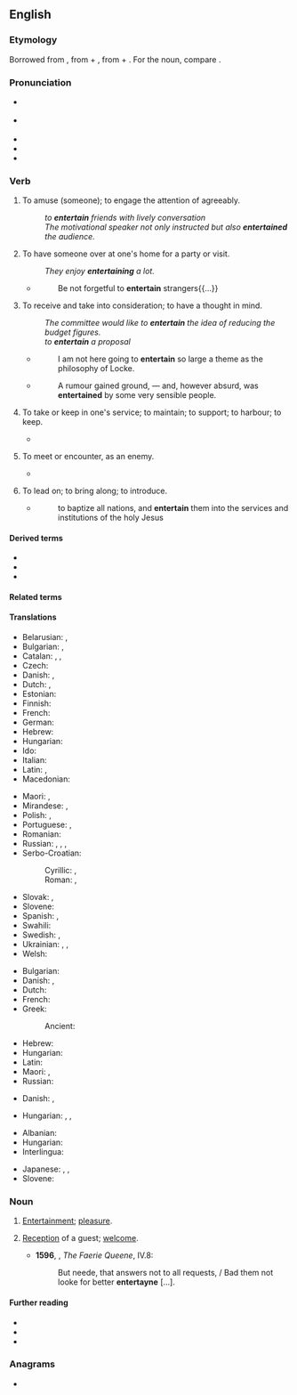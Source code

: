 ==English==

===Etymology===
{{PIE root|en|ten}}
Borrowed from {{bor|en|fro|entretenir}}, from {{m|fro|entre||among}} + {{m|fro|tenir||to hold}}, from {{der|en|la|inter}} + {{m|la|teneō||hold, keep}}. For the noun, compare {{cog|fr|entretien}}.

===Pronunciation===
* {{a|RP}} {{IPA|en|/ˌɛntəˈteɪn/}}
* {{a|GA}} {{IPA|en|/ˌɛntɚˈteɪn/|[ˌɛɾ̃ɚˈtʰeɪn]}}
* {{hyph|en|en|ter|tain}}
* {{audio|en|En-us-entertain.ogg|Audio (US)}}
* {{rhymes|en|eɪn}}

===Verb===
{{en-verb}}

# {{lb|en|transitive}} To amuse (someone); to engage the attention of agreeably.
#: ''to '''entertain''' friends with lively conversation''
#: ''The motivational speaker not only instructed but also '''entertained''' the audience.''
# {{lb|en|transitive|and|intransitive}} To have someone over at one's home for a party or visit.
#: ''They enjoy '''entertaining''' a lot.''
#* {{RQ:KJV|Hebrews|13|2}}
#*: Be not forgetful to '''entertain''' strangers{{...}}
# {{lb|en|transitive}} To receive and take into consideration; to have a thought in mind.
#: ''The committee would like to '''entertain''' the idea of reducing the budget figures.''
#: ''to '''entertain''' a proposal''
#* {{rfdatek|en|De Quincey}}
#*: I am not here going to '''entertain''' so large a theme as the philosophy of Locke.
#* {{rfdatek|en|Hawthorne}}
#*: A rumour gained ground, &mdash; and, however absurd, was '''entertained''' by some very sensible people.
# {{lb|en|obsolete}} To take or keep in one's service; to maintain; to support; to harbour; to keep.
#* {{RQ:Shakespeare Lear|III|vi|passage=You, sir, I '''entertain''' for one of my hundred.}}
# {{lb|en|obsolete}} To meet or encounter, as an enemy.
#* {{RQ:Shakespeare Henry 5|I|ii|passage=O noble English, that could '''entertain''' with half their forces the full pride of France}}
# {{lb|en|obsolete}} To lead on; to bring along; to introduce.
#* {{rfdatek|en|Jeremy Taylor}}
#*: to baptize all nations, and '''entertain''' them into the services and institutions of the holy Jesus

====Derived terms====
* {{l|en|entertainer}}
* {{l|en|entertaining}}
* {{l|en|entertainment}}

====Related terms====
{{rootsee|en|ten}}

====Translations====
{{trans-top|to amuse}}
* Belarusian: {{t|be|забаўля́ць|impf}}, {{t|be|ба́віць|impf}}
* Bulgarian: {{t+|bg|забавля́вам|impf}}, {{t+|bg|развлича́м|impf}}
* Catalan: {{t+|ca|entretenir}}, {{t+|ca|divertir}}, {{t+|ca|distreure}}
* Czech: {{t+|cs|bavit|impf}}
* Danish: {{t|da|underholde}}, {{t|da|fornøje}}
* Dutch: {{t+|nl|vermaken}}, {{t+|nl|amuseren}}
* Estonian: {{t|et|lõbustama}}
* Finnish: {{t+|fi|viihdyttää}}
* French: {{t+|fr|divertir}}
* German: {{t+|de|unterhalten}}
* Hebrew: {{t|he|בידר|tr=bidér}}
* Hungarian: {{t+|hu|szórakoztat}}
* Ido: {{t+|io|amuzar}}
* Italian: {{t+|it|divertire}}
* Latin: {{t|la|remittor}}, {{t|la|oblectō}}
* Macedonian: {{t|mk|забавува|impf}}
{{trans-mid}}
* Maori: {{t|mi|whakangahau}}, {{t|mi|whakapārekareka }}
* Mirandese: {{t|mwl|adbertir}}, {{t|mwl|antretener}}
* Polish: {{t+|pl|bawić|impf}}, {{t+|pl|zabawiać|impf}}
* Portuguese: {{t+|pt|divertir}}, {{t+|pt|entreter}}
* Romanian: {{t+|ro|distra}}
* Russian: {{t+|ru|развлека́ть|impf}}, {{t+|ru|развле́чь|pf}}, {{t+|ru|забавля́ть|impf}}, {{t+|ru|позаба́вить|pf}}
* Serbo-Croatian:
*: Cyrillic: {{t|sh|за̀бављати|impf}}, {{t|sh|за̀бавити|pf}}
*: Roman: {{t+|sh|zàbavljati|impf}}, {{t+|sh|zàbaviti|pf}}
* Slovak: {{t|sk|baviť|impf}}, {{t|sk|zabávať|impf}}
* Slovene: {{t+|sl|zabavati|impf}}
* Spanish: {{t+|es|divertir}}, {{t+|es|entretener}}
* Swahili: {{t+|sw|tumbuiza}}
* Swedish: {{t+|sv|underhålla}}, {{t+|sv|roa}}
* Ukrainian: {{t|uk|розважа́ти|impf}}, {{t|uk|забавля́ти|impf}}, {{t+|uk|ба́вити|impf}}
* Welsh: {{t|cy|diddori}}
{{trans-bottom}}

{{trans-top|to have over at one's home}}
* Bulgarian: {{t|bg|[[приемам]] [[гости]]|impf}}
* Danish: {{t|da|beværte}}, {{t|da|traktere}}
* Dutch: {{t+|nl|ontvangen}}
* French: {{t+|fr|recevoir}}
* Greek:
*: Ancient: {{t|grc|ἑστιάω}}
{{trans-mid}}
* Hebrew: {{t+|he|ארח|tr=eréakh}}
* Hungarian: {{t|hu|vendégül lát}}
* Latin: {{t|la|oblecto}}
* Maori: {{t|mi|whakamanuhiri}}, {{t|mi|whakamanuwhiri}}
* Russian: {{t|ru|[[принима́ть]] [[гость|госте́й]]|impf}}
{{trans-bottom}}

{{trans-top|to receive and take into consideration}}
* Danish: {{t|da|tage under overvejelse}}, {{t|da|lege med idéen om}}
{{trans-mid}}
* Hungarian: {{t+|hu|megfontol}}, {{t+|hu|fontolóra vesz}}, {{t|hu|foglalkozik/eljátszik a gondolattal}}
{{trans-bottom}}

{{checktrans-top}}
* Albanian: {{t+|sq|argëtoj}}
* Hungarian: {{t+|hu|szórakoztat}}
* Interlingua: {{t|ia|intertener}}
{{trans-mid}}
* Japanese: {{t|ja|楽しませる|tr=tanoshimaseru}}, {{t|ja|歓待する|tr=kantaisuru}}, {{t|ja|もてなす|tr=motenasu}}
* Slovene: {{t+|sl|zabavati}}
{{trans-bottom}}

===Noun===
{{en-noun|-}}

# {{lb|en|obsolete}} [[entertainment#English|Entertainment]]; [[pleasure]].
# {{lb|en|obsolete}} [[reception|Reception]] of a guest; [[welcome]].
#* '''1596''', {{w|Edmund Spenser}}, ''The Faerie Queene'', IV.8:
#*: But neede, that answers not to all requests, / Bad them not looke for better '''entertayne''' […].

====Further reading====
* {{R:Webster 1913}}
* {{R:Century 1911}}
* {{R:OneLook}}

===Anagrams===
* {{anagrams|en|a=aeeinnrtt|Tarentine|Terentian|antienter}}